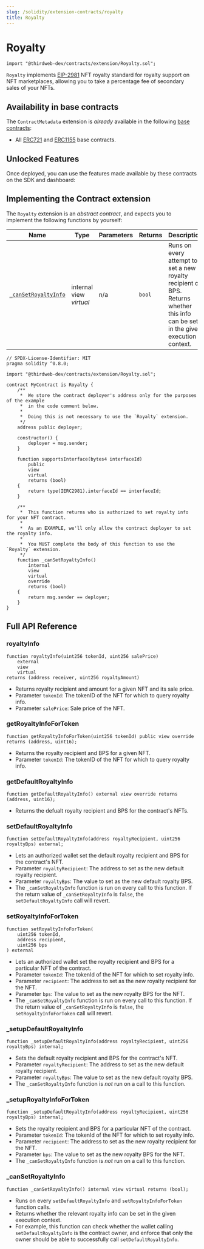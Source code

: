 ```yaml
---
slug: /solidity/extension-contracts/royalty
title: Royalty
---
```



# Royalty

```solidity
import "@thirdweb-dev/contracts/extension/Royalty.sol";
```

`Royalty` implements [EIP-2981](https://eips.ethereum.org/EIPS/eip-2981) NFT royalty standard for royalty
support on NFT marketplaces, allowing you to take a percentage fee of secondary sales of your NFTs.

<ViewContractCodeButton
  link="https://github.com/thirdweb-dev/contracts/blob/main/contracts/extension/Royalty.sol"
  name="Royalty"
/>

## Availability in base contracts

The `ContractMetadata` extension is _already_ available in the following [base contracts](/solidity/base-contracts):

- All [ERC721](/solidity/base-contracts/erc-721/erc721base) and [ERC1155](/solidity/base-contracts/erc-1155/erc1155base) base contracts.

## Unlocked Features

Once deployed, you can use the features made available by these contracts on the SDK and dashboard:

<div className="row" style={{ marginBottom: 24, flexWrap: "wrap" }}>
  <div className="col col--12" style={{ marginTop: 16 }}>
    <QuickstartCard
      name="Royalty Fees"
      link="/sdk/advanced-features/contract-settings#royalty-fees"
      image="/assets/icons/general.png"
    />
  </div>
</div>

## Implementing the Contract extension

The `Royalty` extension is an _abstract contract_, and expects you to implement the following functions by yourself:

| Name                                                                                | Type                    | Parameters | Returns | Description                                                                                                                       |
| ----------------------------------------------------------------------------------- | ----------------------- | ---------- | ------- | --------------------------------------------------------------------------------------------------------------------------------- |
| [`_canSetRoyaltyInfo`](/solidity/extension-contracts/royalty#_cansetroyaltyinfo) | internal view _virtual_ | n/a        | `bool`  | Runs on every attempt to set a new royalty recipient or BPS. Returns whether this info can be set in the given execution context. |

```solidity
// SPDX-License-Identifier: MIT
pragma solidity ^0.8.0;

import "@thirdweb-dev/contracts/extension/Royalty.sol";

contract MyContract is Royalty {
    /**
     *  We store the contract deployer's address only for the purposes of the example
     *  in the code comment below.
     *
     *  Doing this is not necessary to use the `Royalty` extension.
     */
    address public deployer;

    constructor() {
        deployer = msg.sender;
    }

    function supportsInterface(bytes4 interfaceId)
        public
        view
        virtual
        returns (bool)
    {
        return type(IERC2981).interfaceId == interfaceId;
    }

    /**
     *  This function returns who is authorized to set royalty info for your NFT contract.
     *
     *  As an EXAMPLE, we'll only allow the contract deployer to set the royalty info.
     *
     *  You MUST complete the body of this function to use the `Royalty` extension.
     */
    function _canSetRoyaltyInfo()
        internal
        view
        virtual
        override
        returns (bool)
    {
        return msg.sender == deployer;
    }
}
```

## Full API Reference

### royaltyInfo

```solidity
function royaltyInfo(uint256 tokenId, uint256 salePrice)
    external
    view
    virtual
returns (address receiver, uint256 royaltyAmount)
```

- Returns royalty recipient and amount for a given NFT and its sale price.
- Parameter `tokenId`: The tokenID of the NFT for which to query royalty info.
- Parameter `salePrice`: Sale price of the NFT.

### getRoyaltyInfoForToken

```solidity
function getRoyaltyInfoForToken(uint256 tokenId) public view override returns (address, uint16);
```

- Returns the royalty recipient and BPS for a given NFT.
- Parameter `tokenId`: The tokenID of the NFT for which to query royalty info.

### getDefaultRoyaltyInfo

```solidity
function getDefaultRoyaltyInfo() external view override returns (address, uint16);
```

- Returns the defualt royalty recipient and BPS for the contract's NFTs.

### setDefaultRoyaltyInfo

```solidity
function setDefaultRoyaltyInfo(address royaltyRecipient, uint256 royaltyBps) external;
```

- Lets an authorized wallet set the default royalty recipient and BPS for the contract's NFT.
- Parameter `royaltyRecipient`: The address to set as the new default royalty recipient.
- Parameter `royaltyBps`: The value to set as the new default royalty BPS.
- The `_canSetRoyaltyInfo` function is run on every call to this function. If the return value of `_canSetRoyaltyInfo` is `false`, the `setDefaultRoyaltyInfo` call will revert.

### setRoyaltyInfoForToken

```solidity
function setRoyaltyInfoForToken(
    uint256 tokenId,
    address recipient,
    uint256 bps
) external
```

- Lets an authorized wallet set the royalty recipient and BPS for a particular NFT of the contract.
- Parameter `tokenId`: The tokenId of the NFT for which to set royalty info.
- Parameter `recipient`: The address to set as the new royalty recipient for the NFT.
- Parameter `bps`: The value to set as the new royalty BPS for the NFT.
- The `_canSetRoyaltyInfo` function is run on every call to this function. If the return value of `_canSetRoyaltyInfo` is `false`, the `setRoyaltyInfoForToken` call will revert.

### \_setupDefaultRoyaltyInfo

```solidity
function _setupDefaultRoyaltyInfo(address royaltyRecipient, uint256 royaltyBps) internal;
```

- Sets the default royalty recipient and BPS for the contract's NFT.
- Parameter `royaltyRecipient`: The address to set as the new default royalty recipient.
- Parameter `royaltyBps`: The value to set as the new default royalty BPS.
- The `_canSetRoyaltyInfo` function is _not_ run on a call to this function.

### \_setupRoyaltyInfoForToken

```solidity
function _setupDefaultRoyaltyInfo(address royaltyRecipient, uint256 royaltyBps) internal;
```

- Sets the royalty recipient and BPS for a particular NFT of the contract.
- Parameter `tokenId`: The tokenId of the NFT for which to set royalty info.
- Parameter `recipient`: The address to set as the new royalty recipient for the NFT.
- Parameter `bps`: The value to set as the new royalty BPS for the NFT.
- The `_canSetRoyaltyInfo` function is _not_ run on a call to this function.

### \_canSetRoyaltyInfo

```solidity
function _canSetRoyaltyInfo() internal view virtual returns (bool);
```

- Runs on every `setDefaultRoyaltyInfo` and `setRoyaltyInfoForToken` function calls.
- Returns whether the relevant royalty info can be set in the given execution context.
- For example, this function can check whether the wallet calling `setDefaultRoyaltyInfo` is the contract owner, and enforce that only the owner should be able to successfully call `setDefaultRoyaltyInfo`.

